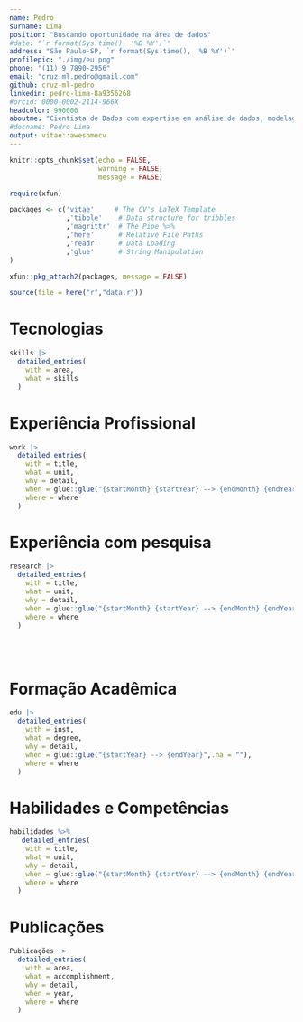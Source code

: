 ```yaml
---
name: Pedro
surname: Lima
position: "Buscando oportunidade na área de dados"
#date: "`r format(Sys.time(), '%B %Y')`"
address: "São Paulo-SP, `r format(Sys.time(), '%B %Y')`"
profilepic: "./img/eu.png"
phone: "(11) 9 7890-2956"
email: "cruz.ml.pedro@gmail.com"
github: cruz-ml-pedro
linkedin: pedro-lima-8a9356268
#orcid: 0000-0002-2114-966X
headcolor: 990000
aboutme: "Cientista de Dados com expertise em análise de dados, modelagem inferencial e desenvolvimento de soluções orientadas por dados. Especializado em R, possuo também conhecimento em tecnologias como SQL, Docker e Python. Iniciei minha carreira nas áreas ambiental e de geofísica (aplicada e geoespacial), trabalhando com diferentes tipos de dados e técnicas de modelagem. Recentemente, minha atuação tem se concentrado na criação de modelos de machine learning, processos de ETL, web scraping e desenvolvimento de dashboards interativos para visualização de dados."
#docname: Pedro Lima
output: vitae::awesomecv
---
```

  
```r

knitr::opts_chunk$set(echo = FALSE,
                      warning = FALSE,
                      message = FALSE)

require(xfun)

packages <- c('vitae'     # The CV's LaTeX Template
              ,'tibble'    # Data structure for tribbles
              ,'magrittr'  # The Pipe %>%
              ,'here'      # Relative File Paths
              ,'readr'     # Data Loading
              ,'glue'      # String Manipulation
)

xfun::pkg_attach2(packages, message = FALSE)

source(file = here("r","data.r"))

```


# Tecnologias

```r

skills |> 
  detailed_entries(
    with = area,
    what = skills
  )

```

# Experiência Profissional

```r

work |> 
  detailed_entries(
    with = title,
    what = unit,
    why = detail,
    when = glue::glue("{startMonth} {startYear} --> {endMonth} {endYear}",.na = ""),
    where = where
  )

```


# Experiência com pesquisa

```r

research |>  
  detailed_entries(
    with = title,
    what = unit,
    why = detail,
    when = glue::glue("{startMonth} {startYear} --> {endMonth} {endYear}",.na = ""),
    where = where
  )

```

<br>
<br>  

# Formação Acadêmica

```r

edu |> 
  detailed_entries(
    with = inst,
    what = degree,
    why = detail,
    when = glue::glue("{startYear} --> {endYear}",.na = ""),
    where = where
  )

```



# Habilidades e Competências

```r
habilidades %>% 
   detailed_entries(
    with = title,
    what = unit,
    why = detail,
    when = glue::glue("{startMonth} {startYear} --> {endMonth} {endYear}",.na = ""),
    where = where
  )


```


# Publicações

```r

Publicações |> 
  detailed_entries(
    with = area,
    what = accomplishment,
    why = detail,
    when = year,
    where = where
  )

```

